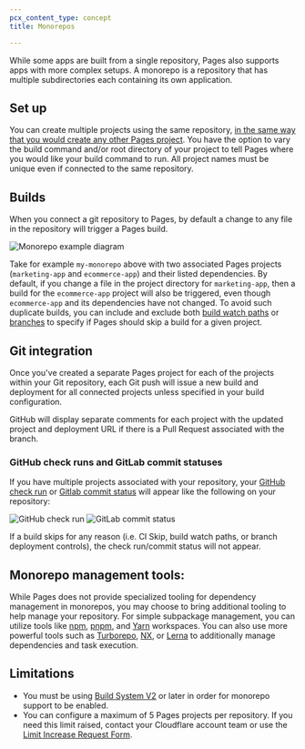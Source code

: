 ```yaml
---
pcx_content_type: concept
title: Monorepos

---
```


While some apps are built from a single repository, Pages also supports apps with more complex setups. A monorepo is a repository that has multiple subdirectories each containing its own application.

## Set up

You can create multiple projects using the same repository, [in the same way that you would create any other Pages project](/pages/get-started/git-integration). You have the option to vary the build command and/or root directory of your project to tell Pages where you would like your build command to run. All project names must be unique even if connected to the same repository.

## Builds

When you connect a git repository to Pages, by default a change to any file in the repository will trigger a Pages build.

![Monorepo example diagram](~/assets/images/pages/configuration/pages-path.png)

Take for example `my-monorepo` above with two associated Pages projects (`marketing-app` and `ecommerce-app`) and their listed dependencies. By default, if you change a file in the project directory for `marketing-app`, then a build for the `ecommerce-app` project will also be triggered, even though `ecommerce-app` and its dependencies have not changed. To avoid such duplicate builds, you can include and exclude both [build watch paths](/pages/configuration/build-watch-paths) or [branches](/pages/configuration/branch-build-controls) to specify if Pages should skip a build for a given project.

## Git integration

Once you've created a separate Pages project for each of the projects within your Git repository, each Git push will issue a new build and deployment for all connected projects unless specified in your build configuration.

GitHub will display separate comments for each project with the updated project and deployment URL if there is a Pull Request associated with the branch.

### GitHub check runs and GitLab commit statuses

If you have multiple projects associated with your repository, your [GitHub check run](https://docs.github.com/en/pull-requests/collaborating-with-pull-requests/collaborating-on-repositories-with-code-quality-features/about-status-checks#checks) or [Gitlab commit status](https://docs.gitlab.com/ee/user/project/merge_requests/status_checks.html) will appear like the following on your repository:

![GitHub check run](~/assets/images/pages/configuration/ghcheckrun.png)
![GitLab commit status](~/assets/images/pages/configuration/glcommitstatus.png)

If a build skips for any reason (i.e. CI Skip, build watch paths, or branch deployment controls), the check run/commit status will not appear.

## Monorepo management tools:

While Pages does not provide specialized tooling for dependency management in monorepos, you may choose to bring additional tooling to help manage your repository. For simple subpackage management, you can utilize tools like [npm](https://docs.npmjs.com/cli/v8/using-npm/workspaces), [pnpm](https://pnpm.io/workspaces), and [Yarn](https://yarnpkg.com/features/workspaces) workspaces. You can also use more powerful tools such as [Turborepo](https://turbo.build/repo/docs), [NX](https://nx.dev/getting-started/intro), or [Lerna](https://lerna.js.org/docs/getting-started) to additionally manage dependencies and task execution.

## Limitations

* You must be using [Build System V2](/pages/configuration/language-support-and-tools) or later in order for monorepo support to be enabled.
* You can configure a maximum of 5 Pages projects per repository. If you need this limit raised, contact your Cloudflare account team or use the [Limit Increase Request Form](https://docs.google.com/forms/d/e/1FAIpQLSd_fwAVOboH9SlutMonzbhCxuuuOmiU1L_I5O2CFbXf_XXMRg/viewform).
